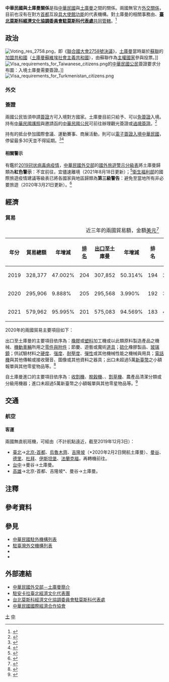 {{noteTA
|G1=Medicine
|1=zh-hans:中华民国与土库曼斯坦关系; zh-hant:中華民國與土庫曼斯坦關係; zh-tw:中華民國與土庫曼關係;
|2=zh-hans:土库曼斯坦; zh-hant:土庫曼斯坦; zh-tw:土庫曼;
|3=zh-hans:土库曼苏维埃社会主义共和国; zh-hant:土庫曼蘇維埃社會主義共和國;
|4=zh-hans:哈萨克斯坦; zh-hant:哈薩克斯坦; zh-tw:哈薩克;
|5=zh-hans:乌兹别克斯坦; zh-hant:烏茲別克斯坦; zh-tw:烏茲別克;
|6=zh-hans:台; zh-hant:臺;
|7=zh-hant:杜拜; zh-cn:迪拜; zh-sg:杜拜;
|8=zh-hant:伊斯坦堡; zh-cn:伊斯坦布尔; zh-sg:伊斯坦堡;
|9=zh-hans:塑料; zh-hant:塑料; zh-tw:塑膠;
}}

{{not|中國－土庫曼斯坦關係}}
{{Dablink|關於中華民國與「土」字國家的外交關係，詳見'''[[中土关系|中土關係 (消歧義)]]'''。}}

{{Infobox Bilateral relations|中華民國與土庫曼|ROC|TKM|filetype=png}}

'''中華民國與土庫曼關係'''是指[[中華民國|中華民國]]與[[土庫曼|土庫曼]]之間的關係。兩國無官方[[外交#外交上的承認|外交關係]]，目前也沒有在對方[[首都|首都]]互設[[實質大使館|具大使館功能]]的代表機構。對土庫曼的相關事務由'''{{link-en|駐安卡拉臺北經濟文化代表團|Taipei Economic and Cultural Mission in Ankara}}'''、'''[[臺北莫斯科經濟文化協調委員會駐莫斯科代表處|臺北莫斯科經濟文化協調委員會駐莫斯科代表處]]'''[[兼轄|共同管轄]]。<ref>{{Cite web |url = https://www.boca.gov.tw/sp-foof-countrycp-03-141-7a890-03-1.html |title = 駐館位置及聯絡方式 |publisher = [[中華民國外交部|中華民國外交部]] [[外交部領事事務局|領事事務局]] |access-date = 2017-12-16 |archive-date = 2017-12-22 |archive-url = https://web.archive.org/web/20171222050724/https://www.boca.gov.tw/sp-foof-countrycp-03-141-7a890-03-1.html }}</ref>

==政治==
[[File:Voting_res_2758.png|thumb]]，即《[[聯合國大會2758號決議|聯合國大會2758號決議]]》，[[土庫曼|土庫曼]]當時屬於[[蘇聯|蘇聯]]的[[加盟共和國|加盟共和國]]（[[土庫曼蘇維埃社會主義共和國|土庫曼蘇維埃社會主義共和國]]），由蘇聯作為[[主權國家|主權國家]]參與投票。]]
[[File:Visa_requirements_for_Taiwanese_citizens.png|thumb]]的[[中華民國國民|中華民國公民]]簽證要求分布圖：入境土庫曼需要簽證。]]
[[File:Visa_requirements_for_Turkmenistan_citizens.png|thumb]]
===外交===
{{see also|中華民國外交|土庫曼外交}}

===簽證===
{{see also|中華民國簽證政策|中華民國公民簽證要求}}
{{see also|土庫曼簽證政策|{{link-en|土庫曼公民簽證要求|Visa requirements for Turkmen citizens}}}}
兩國公民皆須申請[[簽證|簽證]]方可入境對方國家。土庫曼目前只給予{{link-en|哈薩克人口|Demographics of Kazakhstan|哈薩克公民}}、{{link-en|烏茲別克人口|Demographics of Uzbekistan|烏茲別克公民}}可以[[簽證#签证优惠待遇|免簽證]]入境。持有[[中華民國護照|中華民國護照]]與邀請函的[[中華民國國民|中華民國公民]]可前往{{link-en|土庫曼駐外機構列表|List of diplomatic missions of Turkmenistan|土庫曼駐外使領館}}辦理觀光簽證或[[過境簽證|過境簽證]]。<ref>{{Cite web |url = https://www.boca.gov.tw/sp-foof-countrycp-03-141-7a890-02-1.html |title = 簽證及入境須知 |publisher = 外交部領事事務局 |access-date = 2017-12-16 |archive-date = 2017-12-22 |archive-url = https://web.archive.org/web/20171222050855/https://www.boca.gov.tw/sp-foof-countrycp-03-141-7a890-02-1.html }}</ref>

持有{{link-en|土庫曼護照|Turkmen passport}}的{{link-en|土庫曼人口|Demographics of Turkmenistan|土庫曼公民}}抵台參加國際會議、運動賽事、商展活動，則可以[[中華民國簽證政策#电子签证|電子簽證入境中華民國]]，停留最多30天並不得延期。<ref>{{Cite web |url = https://www.boca.gov.tw/cp-228-4488-8208a-1.html |title = 誰具備申請電子簽證的資格? |publisher = 外交部領事事務局 |access-date = 2018-12-15 |archive-date = 2018-12-09 |archive-url = https://web.archive.org/web/20181209124657/https://www.boca.gov.tw/cp-228-4488-8208a-1.html }}</ref><ref>{{Cite web|url = https://www.boca.gov.tw/cp-215-643-5e740-1.html|title = 我的電子簽證效期多久？|publisher = 外交部領事事務局|access-date = 2018-03-27|archive-date = 2018-03-27|archive-url = https://web.archive.org/web/20180327023606/https://www.boca.gov.tw/cp-215-643-5e740-1.html}}</ref>

====相關警示====
有鑑於[[2019冠状病毒病疫情|2019冠状病毒病疫情]]，[[中華民國外交部|中華民國外交部]]的[[國外旅遊警示分級表|國外旅遊警示分級表]]將土庫曼歸類為'''紅色警示'''：不宜前往，宜儘速離境（2021年8月18日更新）；<ref>{{Cite web |url = https://www.boca.gov.tw/sp-trwa-list-1.html |title = 國外旅遊警示分級表 |publisher = 外交部領事事務局 |access-date = 2022-01-30 |archive-date = 2020-02-08 |archive-url = https://web.archive.org/web/20200208022958/https://www.boca.gov.tw/sp-trwa-list-1.html }}</ref>[[中華民國衛生福利部|衛生福利部]]的國際旅遊疫情建議等級表已將各國家與地區歸類為'''第三級警告'''：避免至當地所有非必要旅遊（2020年3月21日更新）。<ref>{{Cite web |url = https://www.cdc.gov.tw/CountryEpidLevel/GetPrescription/553?uacid=429 |title = 國際旅遊疫情建議等級 |publisher = [[中華民國衛生福利部|中華民國衛生福利部]]}}</ref>

==經濟==
{{see also|臺灣經濟|{{link-en|土庫曼經濟|Economy of Turkmenistan}}}}
===貿易===
{|class=wikitable
|+近三年的兩國貿易額，金額[[美元|美元]]<ref>{{Cite web|url = https://cuswebo.trade.gov.tw/|title = 中華民國進出口貿易統計|publisher = [[中華民國經濟部|中華民國經濟部]] [[經濟部國際貿易局|國際貿易局]]|access-date = 2021-05-05|archive-date = 2016-03-09|archive-url = https://web.archive.org/web/20160309193715/http://cus93.trade.gov.tw/FSCI/}}</ref>
!年分!!貿易總額!!年增減!![[世界政區索引|排名]]!![[出口贸易|出口]]至土庫曼!!年增減!!排名!!自土庫曼[[进口贸易|進口]]!!年增減!!排名
|-
| 2019 || 328,377 || {{decrease}}47.002% || 204 || 307,852 || {{decrease}}50.314% || 194 || 20,525 || {{increase}}293,114.286% || 210
|-
| 2020 || 295,906 || {{decrease}}9.888% || 205 || 295,568 || {{decrease}}3.990% || 192 || 338 || {{decrease}}98.353% || 228
|-
| 2021 || 579,962 || {{increase}}95.995% || 201 || 575,083 || {{increase}}94.569% || 183 || 4,879 || {{increase}}1,343.491% || 212
|}

2020年的兩國貿易主要項目如下：

出口至土庫曼的主要項目依序為：[[橡膠|橡膠]]或[[塑料|塑料]]加工機或以此類原料製造產品之機械、[[機動車輛|機動車輛]]所用之[[汽車零組件列表|零件與附件]]；節慶、遊藝或魔術[[道具|道具]]；[[硫化|硫化]]橡膠製品、[[鏡|玻璃鏡]]；供試驗材料之[[材料硬度|硬度]]、[[强度|强度]]、[[抗壓強度|耐壓度]]、[[弹性_(物理学)|彈性]]或其他機械性能之機械與用具；[[电话|電話機]]與其他傳輸或接收聲音、圖像或其他資料之器具；出口未超過5萬[[新臺幣|新臺幣]]之小額報單與其他零星物品等。<ref>{{Cite web |url = https://www.taitraesource.com/default.asp |title = 近二年我國對當地出口主要產品 |publisher = [[中華民國對外貿易發展協會|中華民國對外貿易發展協會]] |access-date = 2021-09-24 |archive-date = 2015-09-17 |archive-url = https://web.archive.org/web/20150917081855/http://www.taitraesource.com/default.asp }}</ref>

自土庫曼進口的主要項目依序為：[[收割機|收割機]]、[[脱粒机|脫穀機]]、{{link-en|打包機|Packaging machinery}}、[[割草機|割草機]]、農產品清潔分類或分級用機器；進口未超過5萬新臺幣之小額報單與其他零星物品等。<ref>{{Cite web |url = https://www.taitraesource.com/default.asp |title = 近二年我國自當地進口主要產品 |publisher = 中華民國對外貿易發展協會 |access-date = 2021-09-24 |archive-date = 2015-09-17 |archive-url = https://web.archive.org/web/20150917081855/http://www.taitraesource.com/default.asp }}</ref>

==交通==
{{see also|臺灣交通|{{link-en|土庫曼交通|Transport in Turkmenistan}}}}
===航空===
<!-- 參考自中文、英文維基相關條目 -->
====客運====
兩國無直航班機，可經由（不計航點遠近，截至2019年12月3日{{noteTag|有鑑於[[2019冠状病毒病疫情|2019冠状病毒病疫情]]影響，暫停更新。}}）：

*[[臺灣桃園國際機場|臺北]]→[[北京首都國際機場|北京-首都]]、[[烏魯木齊地窩堡國際機場|烏魯木齊]]、[[吉隆坡國際機場|吉隆坡]]（*2020年2月2日開航土庫曼）、[[蘇凡納布機場|曼谷]]、[[英迪拉·甘地國際機場|德里]]、[[杜拜國際機場|杜拜]]、[[伊斯坦堡機場|伊斯坦堡]]、[[法蘭克福國際機場|法蘭克福]]，再轉機前往{{Link-en|土庫曼機場列表|List of airports in Turkmenistan|土庫曼的國際機場}}。
*[[台中清泉崗機場|台中]]→曼谷→土庫曼。
*[[高雄國際機場|高雄]]→北京-首都、吉隆坡*、曼谷→土庫曼。

==注釋==
{{noteFoot}}

==參考資料==
{{reflist|2}}

==參見==
{{Portal box|國際關係|中華民國|土庫曼|蘇聯|image2=Flag of the Republic of China.svg|image3=Flag of Turkmenistan.svg}}
*[[中華民國駐外機構列表|中華民國駐外機構列表]]
*[[駐臺灣外交機構列表|駐臺灣外交機構列表]]
*{{link-en|土庫曼駐外機構列表|List of diplomatic missions of Turkmenistan}}
*{{link-en|駐土庫曼外交機構列表|List of diplomatic missions in Turkmenistan}}

==外部連結==
*[https://www.mofa.gov.tw/CountryInfo.aspx?CASN=3&n=162&sms=33&s=34 中華民國外交部－土庫曼簡介]
*[http://www.roc-taiwan.org/TR/mp.asp?mp=651 駐安卡拉臺北經濟文化代表團]
*[http://www.roc-taiwan.org/RU/mp.asp?mp=237 台北莫斯科經濟文化協調委員會駐莫斯科代表處]
*[http://www.cieca.org.tw/style/frame/m9/faq.asp?lang=1&customer_id=2998&content_set=color_1&name_id=151617&Directory_ID=3223 中華民國國際經濟合作協會]

{{中華民國外交}}
{{土庫曼斯坦外交}}

[[Category:中華民國雙邊關係|土]]
[[Category:土庫曼斯坦雙邊關係|中]]